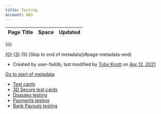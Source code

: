 ```yaml
---
title: Testing
account: NAS
---
```


<table class="aui"> <thead> <tr class="header"> <th class="search-result-title">Page Title</th> <th class="search-result-space">Space</th> <th class="search-result-date">Updated</th> </tr> </thead> </table> <p class="search-result-count">{0}</p> <tr class="search-result"> <td class="search-result-title"><a href="{1}" class="content-type-{2}"><span>{0}</span></a></td> <td class="search-result-space"><a class="space" href="/display/{4}/" title="{3}">{3}</a></td> <td class="search-result-date"><span class="date" title="{6}">{5}</span></td> </tr> [Skip to end of metadata](#page-metadata-end)

*   Created by user-faddb, last modified by [Toby Knott](    /display/~toby.knott
    ) on [Apr 12, 2021](/pages/diffpagesbyversion.action?pageId=8488014&selectedPageVersions=6&selectedPageVersions=7 "Show changes")

[Go to start of metadata](#page-metadata-start)

*   [Test cards](/four/testing/test-cards)
*   [3D Secure test cards](/four/testing/3d-secure-test-cards)
*   [Disputes testing](/four/testing/disputes-testing)
*   [Payments testing](/four/testing/payments-testing)
*   [Bank Payouts testing](/four/testing/bank-payout-testing)
